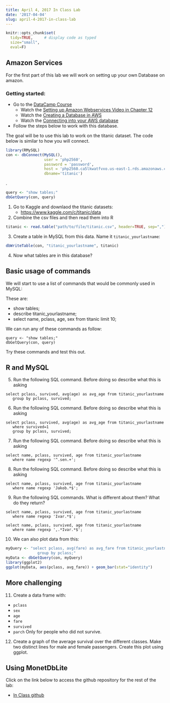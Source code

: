 ```yaml
---
title: April 4, 2017 In Class Lab
date: '2017-04-04'
slug: april-4-2017-in-class-lab
---
```



```r
knitr::opts_chunk$set(
  tidy=TRUE,     # display code as typed
  size="small",
  eval=F)
```


## Amazon Services

For the first part of this lab we will work on setting up your own Database on amazon. 


### Getting started:

- Go to the [DataCamp Course](https://www.datacamp.com/courses/1118/)
    - Watch the [Setting up Amazon Webservices Video in Chapter 12](https://campus.datacamp.com/courses/php-2560-statistical-computing/5607?ex=4)
    - Watch the [Creating a Database in AWS](https://campus.datacamp.com/courses/php-2560-statistical-computing/5607?ex=5)
    - Watch the [Connecting into your AWS database](https://campus.datacamp.com/courses/php-2560-statistical-computing/5607?ex=5)
- Follow the steps below to work with this database.


The goal will be to use this lab to work on the titanic dataset. The code below is similar to how you will connect. 

```R
library(RMySQL)
con <- dbConnect(MySQL(),
                 user = 'php2560',
                 password = 'password',
                 host = 'php2560.ca5lkwatfvxo.us-east-1.rds.amazonaws.com',
                 dbname='titanic')
```
.

```R
query <- "show tables;"
dbGetQuery(con, query)
```

1. Go to Kaggle and downlaod the titanic datasets:
    - [https://www.kaggle.com/c/titanic/data](https://www.kaggle.com/c/titanic/data)
    


2. Combine the csv files and then read them into R

```r
titanic <- read.table("path/to/file/titanic.csv", header=TRUE, sep=",")
```

3. Create a table in MySQL from this data. Name it `titanic_yourlastname`:

```r
dbWriteTable(con, "titanic_yourlastname", titanic)
```

4. Now what tables are in this database?



## Basic usage of commands

We will start to use a list of commands that would be commonly used in MySQL:

These are:

- show tables;
- describe titanic_yourlastname;
- select name, pclass, age, sex from titanic limit 10;
 


We can run any of these commands as follow:

```
query <- "show tables;"
dbGetQuery(con, query)
```

Try these commands and test this out. 


## R and MySQL

5. Run the following SQL command. Before doing so describe what this is asking
```
select pclass, survived, avg(age) as avg_age from titanic_yourlastname   
   group by pclass, survived;
```


6.  Run the following SQL command. Before doing so describe what this is asking
```
select pclass, survived, avg(age) as avg_age from titanic_yourlastname
   where survived=1
   group by pclass, survived;
```


7. Run the following SQL command. Before doing so describe what this is asking
```
select name, pclass, survived, age from titanic_yourlastname 
   where name regexp '^.sen.+';
   ```

8. Run the following SQL command. Before doing so describe what this is asking
```
select name, pclass, survived, age from titanic_yourlastname 
   where name regexp 'Jakob.*$';
```

9.  Run the following SQL commands. What is different about them? What do they return?
```
select name, pclass, survived, age from titanic_yourlastname 
   where name regexp 'Ivar.*$';
   ```
   
```
select name, pclass, survived, age from titanic_yourlastname 
   where name regexp ',.*Ivar.*$';
```


10. We can also plot data from this:
```r
myQuery <- "select pclass, avg(fare) as avg_fare from titanic_yourlastname
              group by pclass;"
myData <- dbGetQuery(con, myQuery)
library(ggplot2)
ggplot(myData, aes(pclass, avg_fare)) + geom_bar(stat="identity")
```



## More challenging

11. Create a data frame with:
- `pclass`
- `sex`
- `age`
- `fare`
- `survived`
- `parch`
Only for people who did not survive. 

12. Create a graph of the average survival over the different classes. Make two distinct lines for male and female passengers. Create this plot using ggplot. 






## Using MonetDbLite

Click on the link below to access the github repository for the rest of the lab:

- [In Class github](https://classroom.github.com/assignment-invitations/d5d68f44117ab30bcf0dbda90b040e1b)